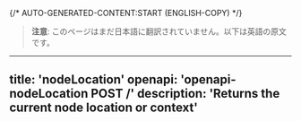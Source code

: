 {/* AUTO-GENERATED-CONTENT:START (ENGLISH-COPY) */}
> **注意**: このページはまだ日本語に翻訳されていません。以下は英語の原文です。

---
title: 'nodeLocation'
openapi: 'openapi-nodeLocation POST /'
description: 'Returns the current node location or context'
---